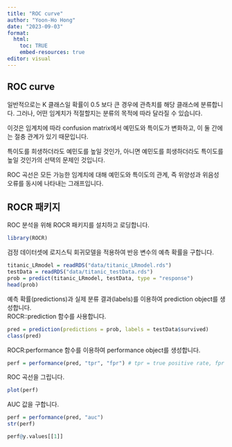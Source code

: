 ```yaml
---
title: "ROC curve"
author: "Yoon-Ho Hong"
date: "2023-09-03"
format: 
  html:
    toc: TRUE
    embed-resources: true
editor: visual
---
```


## ROC curve 

일반적으로는 K 클래스일 확률이 0.5 보다 큰 경우에 관측치를 해당 클래스에 분류합니다. 그러나, 어떤 임계치가 적절할지는 분류의 목적에 따라 달라질 수 있습니다.   

이것은 임계치에 따라 confusion matrix에서 예민도와 특이도가 변화하고, 이 둘 간에는 절충 관계가 있기 때문입니다.    

특이도를 희생하더라도 예민도를 높일 것인가, 아니면 예민도를 희생하더라도 특이도를 높일 것인가의 선택의 문제인 것입니다.   

ROC 곡선은 모든 가능한 임계치에 대해 예민도와 특이도의 관계, 즉 위양성과 위음성 오류를 동시에 나타내는 그래프입니다.    

## ROCR 패키지 

ROC 분석을 위해 ROCR 패키지를 설치하고 로딩합니다.  
```r
library(ROCR)
```

검정 데이터셋에 로지스틱 회귀모델을 적용하여 반응 변수의 예측 확률을 구합니다.    

```r
titanic_LRmodel = readRDS("data/titanic_LRmodel.rds")
testData = readRDS("data/titanic_testData.rds")
prob = predict(titanic_LRmodel, testData, type = "response")
head(prob)
```


예측 확률(predictions)과 실제 분류 결과(labels)를 이용하여 prediction object를 생성합니다.  
ROCR::prediction 함수를 사용합니다. 

```r
pred = prediction(predictions = prob, labels = testData$survived)
class(pred)
```

ROCR:performance 함수를 이용하여 performance object를 생성합니다.    
```r
perf = performance(pred, "tpr", "fpr") # tpr = true positive rate, fpr = false positive rate 
```

ROC 곡선을 그립니다.   
```r
plot(perf)
```

AUC 값을 구합니다. 

```r
perf = performance(pred, "auc")
str(perf)
```

```r
perf@y.values[[1]]
```




